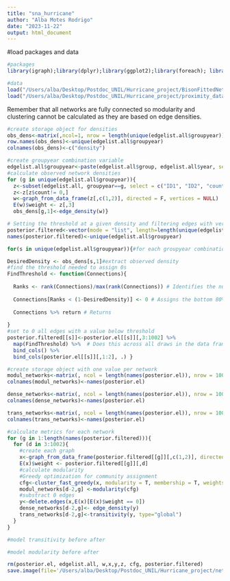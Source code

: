 ```yaml
---
title: "sna_hurricane"
author: "Alba Motes Rodrigo"
date: "2023-11-22"
output: html_document
---
```

#load packages and data
```r
#packages
library(igraph);library(dplyr);library(ggplot2);library(foreach); library(doParallel); library(stringr); library(tidyverse);library(magrittr); library(fs)

#data
load("/Users/alba/Desktop/Postdoc_UNIL/Hurricane_project/BisonFittedNetworks.RData")
load("/Users/alba/Desktop/Postdoc_UNIL/Hurricane_project/proximity_data-2.RData")
```
Remember that all networks are fully connected so modularity and clustering cannot be calculated as they are based on edge densities.

```r
#create storage object for densities
obs_dens<-matrix(,ncol=1, nrow = length(unique(edgelist.all$groupyear)))
row.names(obs_dens)<-unique(edgelist.all$groupyear)
colnames(obs_dens)<-c("density")

#create groupyear combination variable
edgelist.all$groupyear<-paste(edgelist.all$group, edgelist.all$year, sep="")
#calculate observed network densities
for (g in unique(edgelist.all$groupyear)){
  z<-subset(edgelist.all, groupyear==g, select = c("ID1", "ID2", "count"))
  z<-z[z$count!= 0,]
  w<-graph_from_data_frame(z[,c(1,2)], directed = F, vertices = NULL)
  E(w)$weight <- z[,3]
  obs_dens[g,1]<-edge_density(w)}

# Setting the threshold at a given density and filtering edges with very small observation prob
posterior.filtered<-vector(mode = "list", length=length(unique(edgelist.all$groupyear)))
names(posterior.filtered)<-unique(edgelist.all$groupyear)

for(s in unique(edgelist.all$groupyear)){#for each groupyear combination

DesiredDensity <- obs_dens[s,1]#extract observed density
#find the threshold needed to assign 0s
FindThreshold <- function(Connections){
  
  Ranks <- rank(Connections)/max(rank(Connections)) # Identifies the numerical order of the values
  
  Connections[Ranks < (1-DesiredDensity)] <- 0 # Assigns the bottom 80% as 0 (according to the density desired)
  
  Connections %>% return # Returns
  
}
#set to 0 all edges with a value below threshold
posterior.filtered[[s]]<-posterior.el[[s]][,3:1002] %>% 
  map(FindThreshold) %>%  # Does this across all draws in the data frame
  bind_cols() %>% 
  bind_cols(posterior.el[[s]][,1:2], .) }
```

```r
#create storage object with one value per network
modul_networks<-matrix(, ncol = length(names(posterior.el)), nrow = 1000)
colnames(modul_networks)<-names(posterior.el)

dense_networks<-matrix(, ncol = length(names(posterior.el)), nrow = 1000)
colnames(dense_networks)<-names(posterior.el)

trans_networks<-matrix(, ncol = length(names(posterior.el)), nrow = 1000)
colnames(trans_networks)<-names(posterior.el)

#calculate metrics for each network
for (g in 1:length(names(posterior.filtered))){
  for (d in 3:1002){
    #create each graph
    x<-graph_from_data_frame(posterior.filtered[[g]][,c(1,2)], directed = F, vertices = NULL)
    E(x)$weight <- posterior.filtered[[g]][,d]
    #calculate modularity
    #Greedy optimization for community assignment
    cfg<-cluster_fast_greedy(x, modularity = T, membership = T, weights = posterior.filtered[[g]][,d])
    modul_networks[d-2,g] <-modularity(cfg)
    #substract 0 edges
    y<-delete.edges(x,E(x)[E(x)$weight == 0])
    dense_networks[d-2,g]<- edge_density(y)
    trans_networks[d-2,g]<-transitivity(y, type="global")
  }
}

```

```r
#model transitivity before after

#model modularity before after
```


```r
rm(posterior.el, edgelist.all, w,x,y,z, cfg, posterior.filtered)
save.image(file='/Users/alba/Desktop/Postdoc_UNIL/Hurricane_project/network_metrics_pre_post.RData')
```

